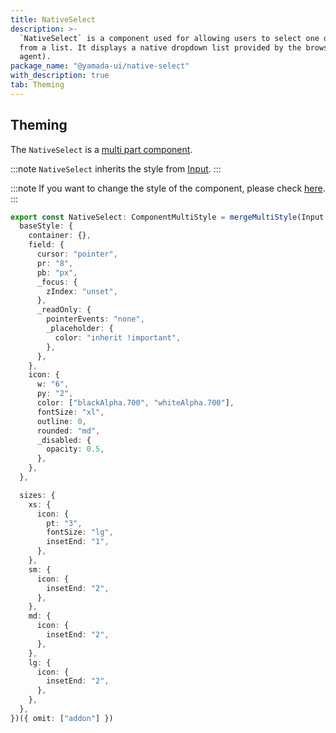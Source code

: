 ```yaml
---
title: NativeSelect
description: >-
  `NativeSelect` is a component used for allowing users to select one option
  from a list. It displays a native dropdown list provided by the browser (user
  agent).
package_name: "@yamada-ui/native-select"
with_description: true
tab: Theming
---
```


## Theming

The `NativeSelect` is a [multi part component](/styled-system/theming/component-style#multi-part-components).

:::note
`NativeSelect` inherits the style from [Input](/components/forms/input).
:::

:::note
If you want to change the style of the component, please check [here](/styled-system/theming/customize-theme#changing-the-style-of-components).
:::

```ts
export const NativeSelect: ComponentMultiStyle = mergeMultiStyle(Input, {
  baseStyle: {
    container: {},
    field: {
      cursor: "pointer",
      pr: "8",
      pb: "px",
      _focus: {
        zIndex: "unset",
      },
      _readOnly: {
        pointerEvents: "none",
        _placeholder: {
          color: "inherit !important",
        },
      },
    },
    icon: {
      w: "6",
      py: "2",
      color: ["blackAlpha.700", "whiteAlpha.700"],
      fontSize: "xl",
      outline: 0,
      rounded: "md",
      _disabled: {
        opacity: 0.5,
      },
    },
  },

  sizes: {
    xs: {
      icon: {
        pt: "3",
        fontSize: "lg",
        insetEnd: "1",
      },
    },
    sm: {
      icon: {
        insetEnd: "2",
      },
    },
    md: {
      icon: {
        insetEnd: "2",
      },
    },
    lg: {
      icon: {
        insetEnd: "2",
      },
    },
  },
})({ omit: ["addon"] })
```
